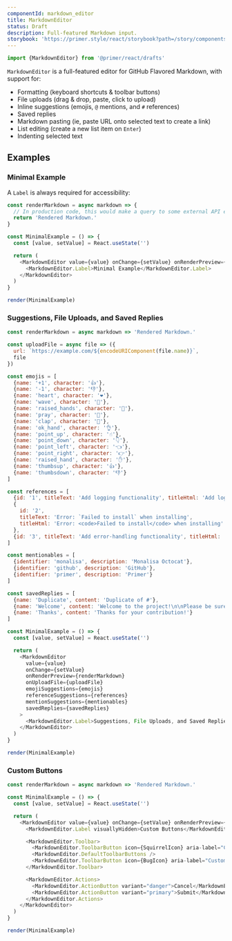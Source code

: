 ```yaml
---
componentId: markdown_editor
title: MarkdownEditor
status: Draft
description: Full-featured Markdown input.
storybook: 'https://primer.style/react/storybook?path=/story/components-forms-markdowneditor--default'
---
```


```js
import {MarkdownEditor} from '@primer/react/drafts'
```

`MarkdownEditor` is a full-featured editor for GitHub Flavored Markdown, with support for:

- Formatting (keyboard shortcuts & toolbar buttons)
- File uploads (drag & drop, paste, click to upload)
- Inline suggestions (emojis, `@` mentions, and `#` references)
- Saved replies
- Markdown pasting (ie, paste URL onto selected text to create a link)
- List editing (create a new list item on `Enter`)
- Indenting selected text

## Examples

### Minimal Example

A `Label` is always required for accessibility:

```javascript live noinline drafts
const renderMarkdown = async markdown => {
  // In production code, this would make a query to some external API endpoint to render
  return 'Rendered Markdown.'
}

const MinimalExample = () => {
  const [value, setValue] = React.useState('')

  return (
    <MarkdownEditor value={value} onChange={setValue} onRenderPreview={renderMarkdown}>
      <MarkdownEditor.Label>Minimal Example</MarkdownEditor.Label>
    </MarkdownEditor>
  )
}

render(MinimalExample)
```

### Suggestions, File Uploads, and Saved Replies

```javascript live noinline drafts
const renderMarkdown = async markdown => 'Rendered Markdown.'

const uploadFile = async file => ({
  url: `https://example.com/${encodeURIComponent(file.name)}`,
  file
})

const emojis = [
  {name: '+1', character: '👍'},
  {name: '-1', character: '👎'},
  {name: 'heart', character: '❤️'},
  {name: 'wave', character: '👋'},
  {name: 'raised_hands', character: '🙌'},
  {name: 'pray', character: '🙏'},
  {name: 'clap', character: '👏'},
  {name: 'ok_hand', character: '👌'},
  {name: 'point_up', character: '☝️'},
  {name: 'point_down', character: '👇'},
  {name: 'point_left', character: '👈'},
  {name: 'point_right', character: '👉'},
  {name: 'raised_hand', character: '✋'},
  {name: 'thumbsup', character: '👍'},
  {name: 'thumbsdown', character: '👎'}
]

const references = [
  {id: '1', titleText: 'Add logging functionality', titleHtml: 'Add logging functionality'},
  {
    id: '2',
    titleText: 'Error: `Failed to install` when installing',
    titleHtml: 'Error: <code>Failed to install</code> when installing'
  },
  {id: '3', titleText: 'Add error-handling functionality', titleHtml: 'Add error-handling functionality'}
]

const mentionables = [
  {identifier: 'monalisa', description: 'Monalisa Octocat'},
  {identifier: 'github', description: 'GitHub'},
  {identifier: 'primer', description: 'Primer'}
]

const savedReplies = [
  {name: 'Duplicate', content: 'Duplicate of #'},
  {name: 'Welcome', content: 'Welcome to the project!\n\nPlease be sure to read the contributor guidelines.'},
  {name: 'Thanks', content: 'Thanks for your contribution!'}
]

const MinimalExample = () => {
  const [value, setValue] = React.useState('')

  return (
    <MarkdownEditor
      value={value}
      onChange={setValue}
      onRenderPreview={renderMarkdown}
      onUploadFile={uploadFile}
      emojiSuggestions={emojis}
      referenceSuggestions={references}
      mentionSuggestions={mentionables}
      savedReplies={savedReplies}
    >
      <MarkdownEditor.Label>Suggestions, File Uploads, and Saved Replies Example</MarkdownEditor.Label>
    </MarkdownEditor>
  )
}

render(MinimalExample)
```

### Custom Buttons

```javascript live noinline drafts
const renderMarkdown = async markdown => 'Rendered Markdown.'

const MinimalExample = () => {
  const [value, setValue] = React.useState('')

  return (
    <MarkdownEditor value={value} onChange={setValue} onRenderPreview={renderMarkdown}>
      <MarkdownEditor.Label visuallyHidden>Custom Buttons</MarkdownEditor.Label>

      <MarkdownEditor.Toolbar>
        <MarkdownEditor.ToolbarButton icon={SquirrelIcon} aria-label="Custom button 1" />
        <MarkdownEditor.DefaultToolbarButtons />
        <MarkdownEditor.ToolbarButton icon={BugIcon} aria-label="Custom button 2" />
      </MarkdownEditor.Toolbar>

      <MarkdownEditor.Actions>
        <MarkdownEditor.ActionButton variant="danger">Cancel</MarkdownEditor.ActionButton>
        <MarkdownEditor.ActionButton variant="primary">Submit</MarkdownEditor.ActionButton>
      </MarkdownEditor.Actions>
    </MarkdownEditor>
  )
}

render(MinimalExample)
```
